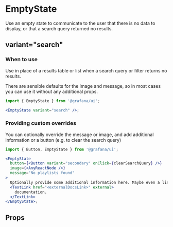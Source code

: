 
# EmptyState

Use an empty state to communicate to the user that there is no data to display, or that a search query returned no results.

## variant="search"

### When to use

Use in place of a results table or list when a search query or filter returns no results.

There are sensible defaults for the image and message, so in most cases you can use it without any additional props.

```jsx
import { EmptyState } from '@grafana/ui';

<EmptyState variant="search" />;
```

### Providing custom overrides

You can optionally override the message or image, and add additional information or a button (e.g. to clear the search query)

```jsx
import { Button, EmptyState } from '@grafana/ui';

<EmptyState
  button={<Button variant="secondary" onClick={clearSearchQuery} />}
  image={<AnyReactNode />}
  message="No playlists found"
>
  Optionally provide some additional information here. Maybe even a link to{' '}
  <TextLink href="<externalDocsLink>" external>
    documentation.
  </TextLink>
</EmptyState>;
```

## Props

<ArgTypes of={EmptyState} />
